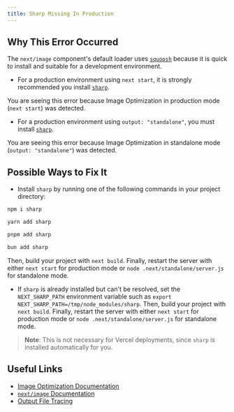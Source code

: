 ```yaml
---
title: Sharp Missing In Production
---
```


## Why This Error Occurred

The `next/image` component's default loader uses [`squoosh`](https://www.npmjs.com/package/@squoosh/lib) because it is quick to install and suitable for a development environment.

- For a production environment using `next start`, it is strongly recommended you install [`sharp`](https://www.npmjs.com/package/sharp).

You are seeing this error because Image Optimization in production mode (`next start`) was detected.

- For a production environment using `output: "standalone"`, you must install [`sharp`](https://www.npmjs.com/package/sharp).

You are seeing this error because Image Optimization in standalone mode (`output: "standalone"`) was detected.

## Possible Ways to Fix It

- Install `sharp` by running one of the following commands in your project directory:

```bash filename="Terminal"
npm i sharp
```

```bash filename="Terminal"
yarn add sharp
```

```bash filename="Terminal"
pnpm add sharp
```

```bash filename="Terminal"
bun add sharp
```

Then, build your project with `next build`. Finally, restart the server with either `next start` for production mode or `node .next/standalone/server.js` for standalone mode.

- If `sharp` is already installed but can't be resolved, set the `NEXT_SHARP_PATH` environment variable such as `export NEXT_SHARP_PATH=/tmp/node_modules/sharp`. Then, build your project with `next build`. Finally, restart the server with either `next start` for production mode or `node .next/standalone/server.js` for standalone mode.

> **Note**: This is not necessary for Vercel deployments, since `sharp` is installed automatically for you.

## Useful Links

- [Image Optimization Documentation](/docs/pages/building-your-application/optimizing/images)
- [`next/image` Documentation](/docs/pages/api-reference/components/image)
- [Output File Tracing](/docs/pages/api-reference/next-config-js/output)
